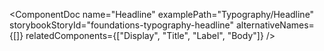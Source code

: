 
<ComponentDoc
  name="Headline"
  examplePath="Typography/Headline"
  storybookStoryId="foundations-typography-headline"
  alternativeNames={[]}
  relatedComponents={["Display", "Title", "Label", "Body"]}
/>
